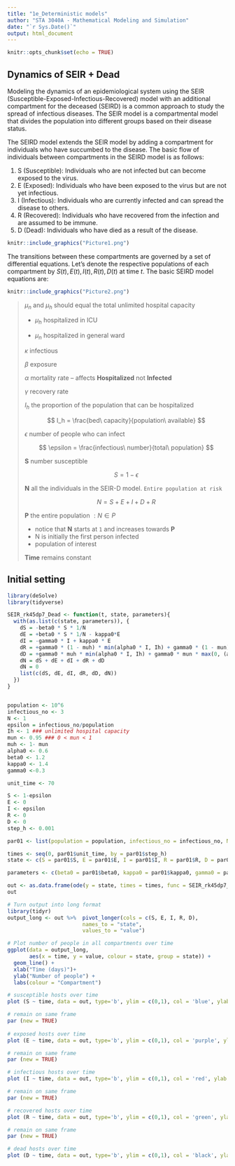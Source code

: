 ```yaml
---
title: "1e_Deterministic models"
author: "STA 3040A - Mathematical Modeling and Simulation"
date: "`r Sys.Date()`"
output: html_document
---
```


```r
knitr::opts_chunk$set(echo = TRUE)
```

## Dynamics of SEIR + Dead

Modeling the dynamics of an epidemiological system using the SEIR (Susceptible-Exposed-Infectious-Recovered) model with an additional compartment for the deceased (SEIRD) is a common approach to study the spread of infectious diseases. The SEIR model is a compartmental model that divides the population into different groups based on their disease status.

The SEIRD model extends the SEIR model by adding a compartment for individuals who have succumbed to the disease. The basic flow of individuals between compartments in the SEIRD model is as follows:

1.  S (Susceptible): Individuals who are not infected but can become exposed to the virus.
2.  E (Exposed): Individuals who have been exposed to the virus but are not yet infectious.
3.  I (Infectious): Individuals who are currently infected and can spread the disease to others.
4.  R (Recovered): Individuals who have recovered from the infection and are assumed to be immune.
5.  D (Dead): Individuals who have died as a result of the disease.

```r
knitr::include_graphics("Picture1.png")
```

The transitions between these compartments are governed by a set of differential equations. Let's denote the respective populations of each compartment by $S(t),E(t),I(t), R(t),D(t)$ at time $t$. The basic SEIRD model equations are:

```r
knitr::include_graphics("Picture2.png")
```

> $\mu_n$ and $\mu_h$ should equal the total unlimited hospital capacity
>
> -   $\mu_h$ hospitalized in ICU
>
> -   $\mu_n$ hospitalized in general ward
>
> $\kappa$ infectious
>
> $\beta$ exposure
>
> $\alpha$ mortality rate – affects **Hospitalized** not **Infected**
>
> $\gamma$ recovery rate
>
> $I_h$ the proportion of the population that can be hospitalized
>
> $$
> I_h = \frac{bed\ capacity}{population\ available}
> $$
>
> $\epsilon$ number of people who can infect
>
> $$
> \epsilon = \frac{infectious\ number}{total\ population}
> $$
>
> **S** number susceptible
>
> $$
> S = 1 - \epsilon
> $$
>
> **N** all the individuals in the SEIR-D model. `Entire population at risk`
>
> $$
> N = S + E + I + D + R
> $$
>
> **P** the entire population $: N \in P$
>
> -   notice that **N** starts at `1` and increases towards **P**
> -   N is initially the first person infected
> -   population of interest
>
> **Time** remains constant

## Initial setting

```r
library(deSolve)
library(tidyverse)

SEIR_rk45dp7_Dead <- function(t, state, parameters){
  with(as.list(c(state, parameters)), {
    dS = -beta0 * S * 1/N
    dE = +beta0 * S * 1/N - kappa0*E
    dI = -gamma0 * I + kappa0 * E
    dR = +gamma0 * (1 - muh) * min(alpha0 * I, Ih) + gamma0 * (1 - mun) * max(0,(alpha0 * I) - Ih) + gamma0 * (1 - alpha0)* I
    dD = +gamma0 * muh * min(alpha0 * I, Ih) + gamma0 * mun * max(0, (alpha0 * I) - Ih)
    dN = dS + dE + dI + dR + dD
    dN = 0
    list(c(dS, dE, dI, dR, dD, dN))
  })
}


population <- 10^6
infectious_no <- 3
N <- 1
epsilon = infectious_no/population
Ih <- 1 ### unlimited hospital capacity
mun <- 0.95 ### 0 < mun < 1
muh <- 1- mun
alpha0 <- 0.6
beta0 <- 1.2
kappa0 <- 1.4
gamma0 <-0.3

unit_time <- 70

S <- 1-epsilon
E <- 0
I <- epsilon
R <- 0
D <- 0
step_h <- 0.001

par01 <- list(population = population, infectious_no = infectious_no, N = N, epsilon = epsilon, Ih = Ih, muh = muh, mun = mun, alpha0 = alpha0, beta0 = beta0, kappa0 = kappa0, gamma0 = gamma0, S = S, E = E, I = I, R = R, D = D, step_h = step_h, unit_time = unit_time)

times <- seq(0, par01$unit_time, by = par01$step_h)
state <- c(S = par01$S, E = par01$E, I = par01$I, R = par01$R, D = par01$D, N = par01$N)

parameters <- c(beta0 = par01$beta0, kappa0 = par01$kappa0, gamma0 = par01$gamma0, alpha0 = par01$alpha0)

out <- as.data.frame(ode(y = state, times = times, func = SEIR_rk45dp7_Dead, parms = parameters))
out

# Turn output into long format
library(tidyr)
output_long <- out %>%  pivot_longer(cols = c(S, E, I, R, D),
                        names_to = "state",
                        values_to = "value") 

# Plot number of people in all compartments over time
ggplot(data = output_long,                                               
       aes(x = time, y = value, colour = state, group = state)) +  
  geom_line() +                                                          
  xlab("Time (days)")+                                                   
  ylab("Number of people") +                                
  labs(colour = "Compartment") 
```

```r

# susceptible hosts over time
plot (S ~ time, data = out, type='b', ylim = c(0,1), col = 'blue', ylab = 'S, E, I, R', main = 'SEIRD epidemic') 

# remain on same frame
par (new = TRUE)    
 
# exposed hosts over time
plot (E ~ time, data = out, type='b', ylim = c(0,1), col = 'purple', ylab = '', axes = FALSE) 

# remain on same frame
par (new = TRUE)  

# infectious hosts over time
plot (I ~ time, data = out, type='b', ylim = c(0,1), col = 'red', ylab = '', axes = FALSE) 

# remain on same frame
par (new = TRUE)  

# recovered hosts over time
plot (R ~ time, data = out, type='b', ylim = c(0,1), col = 'green', ylab = '', axes = FALSE)

# remain on same frame
par (new = TRUE)  

# dead hosts over time
plot (D ~ time, data = out, type='b', ylim = c(0,1), col = 'black', ylab = '', axes = FALSE)

```
